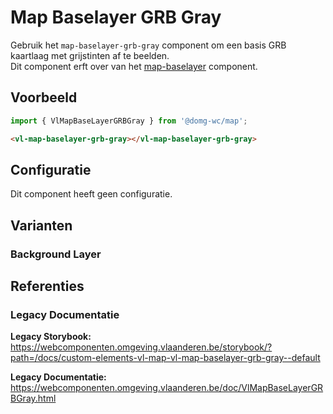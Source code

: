 
# Map Baselayer GRB Gray

Gebruik het `map-baselayer-grb-gray` component om een basis GRB kaartlaag met grijstinten af te beelden.<br/>
Dit component erft over van het [map-baselayer](/docs/map-baselayer--map-baselayer-default) component.

## Voorbeeld

```js
import { VlMapBaseLayerGRBGray } from '@domg-wc/map';
```

```html
<vl-map-baselayer-grb-gray></vl-map-baselayer-grb-gray>
```

<DocsStory id="map-baselayer-baselayer-grb-gray--map-baselayer-grb-gray-default" />

## Configuratie

Dit component heeft geen configuratie.

## Varianten

### Background Layer

<DocsStory id="map-baselayer-baselayer-grb-gray--map-baselayer-grb-gray-background-layer" />

## Referenties

### Legacy Documentatie

**Legacy Storybook:** https://webcomponenten.omgeving.vlaanderen.be/storybook/?path=/docs/custom-elements-vl-map-vl-map-baselayer-grb-gray--default

**Legacy Documentatie:** https://webcomponenten.omgeving.vlaanderen.be/doc/VlMapBaseLayerGRBGray.html
